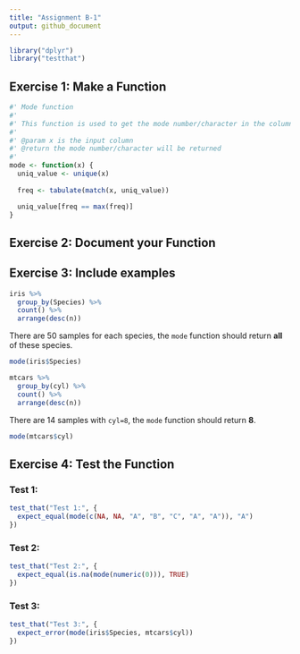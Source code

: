 ```yaml
---
title: "Assignment B-1"
output: github_document
---
```

```R
library("dplyr")
library("testthat")
```


## Exercise 1: Make a Function 

```R
#' Mode function
#'
#' This function is used to get the mode number/character in the column
#'
#' @param x is the input column
#' @return the mode number/character will be returned
#'
mode <- function(x) {
  uniq_value <- unique(x)
  
  freq <- tabulate(match(x, uniq_value))

  uniq_value[freq == max(freq)]
}
```







## Exercise 2: Document your Function




## Exercise 3: Include examples

```R
iris %>%
  group_by(Species) %>%
  count() %>%
  arrange(desc(n))
```

There are 50 samples for each species, the `mode` function should return **all** of these species.

```R
mode(iris$Species)
```

```R
mtcars %>%
  group_by(cyl) %>%
  count() %>%
  arrange(desc(n))
```

There are 14 samples with `cyl=8`, the `mode` function should return **8**.

```R
mode(mtcars$cyl)
```


## Exercise 4: Test the Function

### Test 1:

```R
test_that("Test 1:", {
  expect_equal(mode(c(NA, NA, "A", "B", "C", "A", "A")), "A")
})


```

### Test 2:

```R
test_that("Test 2:", {
  expect_equal(is.na(mode(numeric(0))), TRUE)
})
```

### Test 3:

```R
test_that("Test 3:", {
  expect_error(mode(iris$Species, mtcars$cyl))
})

```



